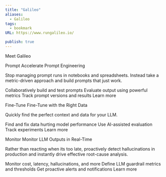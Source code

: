 ```yaml
---
title: "Galileo"
aliases:
  - Galileo
tags:
  - bookmark
URL: https://www.rungalileo.io/

publish: true
---
```




Meet Galileo


Prompt
Accelerate Prompt Engineering

Stop managing prompt runs in notebooks and spreadsheets. Instead take a metric-driven approach and build prompts that just work.

Collaboratively build and test prompts
Evaluate output using powerful metrics
Track prompt versions and results
Learn more

Fine-Tune
Fine-Tune with the Right Data

Quickly find the perfect context and data for your LLM. 

Find and fix data hurting model performance
Use AI-assisted evaluation
Track experiments
Learn more

Monitor
Monitor LLM Outputs in Real-Time

Rather than reacting when its too late, proactively detect hallucinations in production and instantly drive effective root-cause analysis.

Monitor cost, latency, hallucinations, and more
Define LLM guardrail metrics and thresholds
Get proactive alerts and notifications
Learn more